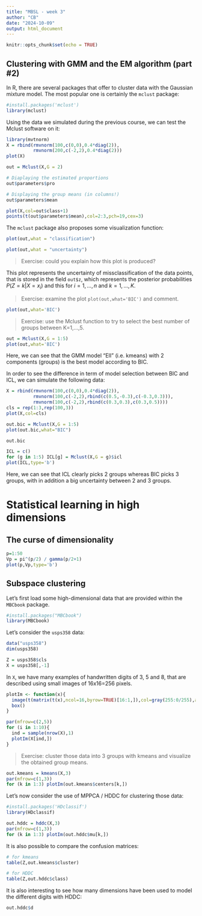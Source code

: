 ```yaml
---
title: "MBSL - week 3"
author: "CB"
date: "2024-10-09"
output: html_document
---
```


```r
knitr::opts_chunk$set(echo = TRUE)
```

## Clustering with GMM and the EM algorithm (part #2)

In R, there are several packages that offer to cluster data with the Gaussian mixture model. The most popular one is certainly the `mclust` package:

```r
#install.packages('mclust')
library(mclust)
```

Using the data we simulated during the previous course, we can test the Mclust software on it:

```r
library(mvtnorm)
X = rbind(rmvnorm(100,c(0,0),0.4*diag(2)),
          rmvnorm(200,c(-2,2),0.4*diag(2)))
plot(X)
```

```r
out = Mclust(X,G = 2)
```


```r
# Diaplaying the estimated proportions
out$parameters$pro

# Displaying the group means (in columns!)
out$parameters$mean
```

```r
plot(X,col=out$class+1)
points(t(out$parameters$mean),col=2:3,pch=19,cex=3)
```

The `mclust` package also proposes some visualization function:

```r
plot(out,what = "classification")
```

```r
plot(out,what = "uncertainty")
```

> Exercise: could you explain how this plot is produced?

This plot represents the uncertainty of missclassification of the data points, that is stored in the field `out$z`, which represents the posterior probabilities $P(Z=k|X=x_i)$ and this for $i=1,...,n$ and $k=1,...,K$.

> Exercise: examine the plot `plot(out,what='BIC')` and comment.

```r
plot(out,what='BIC')
```

> Exercise: use the Mclust function to try to select the best number of groups between K=1,...,5.

```r
out = Mclust(X,G = 1:5)
plot(out,what='BIC')
```

Here, we can see that the GMM model "EII" (i.e. kmeans) with 2 components (groups) is the best model according to BIC.

In order to see the difference in term of model selection between BIC and ICL, we can simulate the following data:

```r
X = rbind(rmvnorm(100,c(0,0),0.4*diag(2)),
          rmvnorm(100,c(-2,2),rbind(c(0.5,-0.3),c(-0.3,0.3))),
          rmvnorm(100,c(-2,2),rbind(c(0.3,0.3),c(0.3,0.5))))
cls = rep(1:3,rep(100,3))
plot(X,col=cls)
```

```r
out.bic = Mclust(X,G = 1:5)
plot(out.bic,what="BIC")
```

```r
out.bic
```

```r
ICL = c()
for (g in 1:5) ICL[g] = Mclust(X,G = g)$icl
plot(ICL,type='b')
```

Here, we can see that ICL clearly picks 2 groups whereas BIC picks 3 groups, with in addition a big uncertainty between 2 and 3 groups.

# Statistical learning in high dimensions

## The curse of dimensionality

```r
p=1:50
Vp = pi^(p/2) / gamma(p/2+1)
plot(p,Vp,type='b')
```

## Subspace clustering

Let's first load some high-dimensional data that are provided within the `MBCbook` package.

```r
#install.packages("MBCbook")
library(MBCbook)
```

Let's consider the `usps358` data:

```r
data("usps358")
dim(usps358)
```


```r
Z = usps358$cls
X = usps358[,-1]
```

In `X`, we have many examples of handwritten digits of 3, 5 and 8, that are described using small images of 16x16=256 pixels.

```r
plotIm <- function(x){
  image(t(matrix(t(x),ncol=16,byrow=TRUE)[16:1,]),col=gray(255:0/255),axes=F)
  box()
}

par(mfrow=c(2,5))
for (i in 1:10){
  ind = sample(nrow(X),1)
  plotIm(X[ind,])
}
```

> Exercise: cluster those data into 3 groups with kmeans and visualize the obtained group means.

```r
out.kmeans = kmeans(X,3)
par(mfrow=c(1,3))
for (k in 1:3) plotIm(out.kmeans$centers[k,])
```

Let's now consider the use of MPPCA / HDDC for clustering those data:

```r
#install.packages('HDclassif')
library(HDclassif)

out.hddc = hddc(X,3)
par(mfrow=c(1,3))
for (k in 1:3) plotIm(out.hddc$mu[k,])
```

It is also possible to compare the confusion matrices:

```r
# for kmeans
table(Z,out.kmeans$cluster)

# for HDDC
table(Z,out.hddc$class)
```

It is also interesting to see how many dimensions have been used to model the different digits with HDDC:

```r
out.hddc$d
```












